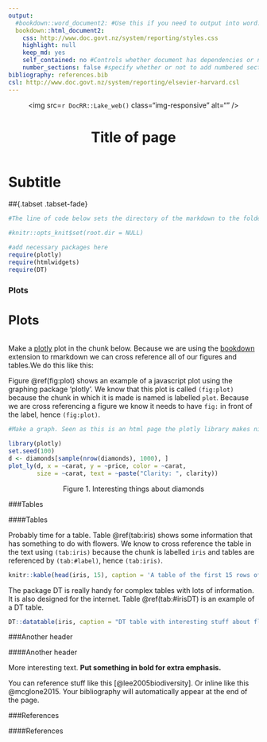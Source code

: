 ```yaml
---
output:
  #bookdown::word_document2: #Use this if you need to output into word. The word document will contain webshots of any html/javascript content
  bookdown::html_document2:
    css: http://www.doc.govt.nz/system/reporting/styles.css
    highlight: null
    keep_md: yes
    self_contained: no #Controls whether document has dependencies or not. Has implications for file size and speed of loading
    number_sections: false #specify whether or not to add numbered sections
bibliography: references.bib
csl: http://www.doc.govt.nz/system/reporting/elsevier-harvard.csl 
---
```

<!--Customise header here-->
<header id="header">
<img src=`r DocRR::Lake_web()` class="img-responsive" alt="" />
<h1>Title of page</h1>
</header>
<h1 class="h1sub">Subtitle</h1>

<!--Add some custom css to control font and table header colour or other style components where needed-->
<style> 
        h2 {color: `r DocRR::font_Lake()`}
        h3 {color: `r DocRR::font_Lake()`}
        h4 {font-size: 1.8em;color: `r DocRR::font_Lake()`}
        th {background-color : `r DocRR::font_Lake()`}
</style>
<!--This sets up the page to be a tabbed layout-->
##{.tabset .tabset-fade}  

```r

#The line of code below sets the directory of the markdown to the folder where this file is saved. You may not want to use this if using data from different network folders

#knitr::opts_knit$set(root.dir = NULL)

#add necessary packages here
require(plotly)
require(htmlwidgets)
require(DT)
```

### Plots

#### Plots

Make a [plotly](https://plot.ly/r/) plot in the chunk below. Because we are using the [bookdown](https://bookdown.org/yihui/bookdown/) extension to rmarkdown we can cross reference all of our figures and tables.We do this like this:

Figure \@ref(fig:plot) shows an example of a javascript plot using the graphing package 'plotly'. We know that this plot is called `(fig:plot)` because the chunk in which it is made is named is labelled `plot`. Because we are cross referencing a figure we know it needs to have `fig:` in front of the label, hence `(fig:plot)`. 

```r

#Make a graph. Seen as this is an html page the plotly library makes nice interactive graphics

library(plotly)
set.seed(100)
d <- diamonds[sample(nrow(diamonds), 1000), ]
plot_ly(d, x = ~carat, y = ~price, color = ~carat,
        size = ~carat, text = ~paste("Clarity: ", clarity))

```


<!-- An alternative way of adding captions. Captions don't work with some htmlwidgets packages -->
<p class="caption" align = "middle" id = "Figure 1."> Figure 1. Interesting things about diamonds</p>


###Tables

####Tables
 
Probably time for a table. Table \@ref(tab:iris) shows some information that has something to do with flowers. We know to cross reference the table in the text using `(tab:iris)` because the chunk is labelled `iris` and tables are referenced by `(tab:#label)`, hence `(tab:iris)`.


```r

knitr::kable(head(iris, 15), caption = 'A table of the first 15 rows of the iris data.')
```

The package DT is really handy for complex tables with lots of information. It is also designed for the internet. Table \@ref(tab:#irisDT) is an example of a DT table.

```r

DT::datatable(iris, caption = "DT table with interesting stuff about flowers")

```

###Another header

####Another header

More interesting text. __Put something in bold for extra emphasis.__


You can reference stuff like this [@lee2005biodiversity]. Or inline like this @mcglone2015. Your bibliography will automatically appear at the end of the page.

###References

####References

